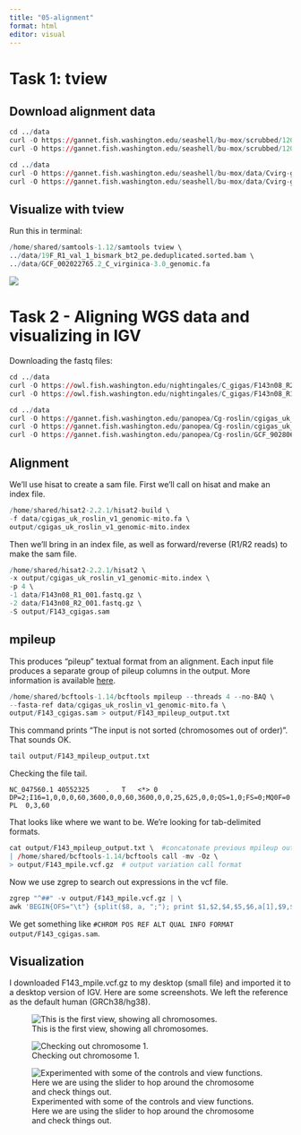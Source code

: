 ```yaml
---
title: "05-alignment"
format: html
editor: visual
---
```


# Task 1: tview

## Download alignment data

```r
cd ../data
curl -O https://gannet.fish.washington.edu/seashell/bu-mox/scrubbed/120321-cvBS/19F_R1_val_1_bismark_bt2_pe.deduplicated.sorted.bam
curl -O https://gannet.fish.washington.edu/seashell/bu-mox/scrubbed/120321-cvBS/19F_R1_val_1_bismark_bt2_pe.deduplicated.sorted.bam.bai
```

```r
cd ../data
curl -O https://gannet.fish.washington.edu/seashell/bu-mox/data/Cvirg-genome/GCF_002022765.2_C_virginica-3.0_genomic.fa
curl -O https://gannet.fish.washington.edu/seashell/bu-mox/data/Cvirg-genome/GCF_002022765.2_C_virginica-3.0_genomic.fa.fai
```

## Visualize with tview

Run this in terminal:

```r
/home/shared/samtools-1.12/samtools tview \
../data/19F_R1_val_1_bismark_bt2_pe.deduplicated.sorted.bam \
../data/GCF_002022765.2_C_virginica-3.0_genomic.fa
```

![](tview%20screenshot.png)

# Task 2 - Aligning WGS data and visualizing in IGV

Downloading the fastq files:

```r
cd ../data
curl -O https://owl.fish.washington.edu/nightingales/C_gigas/F143n08_R2_001.fastq.gz
curl -O https://owl.fish.washington.edu/nightingales/C_gigas/F143n08_R1_001.fastq.gz
```

```r
cd ../data
curl -O https://gannet.fish.washington.edu/panopea/Cg-roslin/cgigas_uk_roslin_v1_genomic-mito.fa
curl -O https://gannet.fish.washington.edu/panopea/Cg-roslin/cgigas_uk_roslin_v1_genomic-mito.fa.fai
curl -O https://gannet.fish.washington.edu/panopea/Cg-roslin/GCF_902806645.1_cgigas_uk_roslin_v1_genomic-mito.gtf
```

## Alignment

We'll use hisat to create a sam file. First we'll call on hisat and make an index file.

```r
/home/shared/hisat2-2.2.1/hisat2-build \
-f data/cgigas_uk_roslin_v1_genomic-mito.fa \
output/cgigas_uk_roslin_v1_genomic-mito.index
```

Then we'll bring in an index file, as well as forward/reverse (R1/R2 reads) to make the sam file.

```r
/home/shared/hisat2-2.2.1/hisat2 \
-x output/cgigas_uk_roslin_v1_genomic-mito.index \
-p 4 \
-1 data/F143n08_R1_001.fastq.gz \
-2 data/F143n08_R2_001.fastq.gz \
-S output/F143_cgigas.sam
```

## mpileup

This produces "pileup" textual format from an alignment. Each input file produces a separate group of pileup columns in the output. More information is available [here](https://www.htslib.org/doc/samtools-mpileup.html).

```r
/home/shared/bcftools-1.14/bcftools mpileup --threads 4 --no-BAQ \
--fasta-ref data/cgigas_uk_roslin_v1_genomic-mito.fa \
output/F143_cgigas.sam > output/F143_mpileup_output.txt
```

This command prints "The input is not sorted (chromosomes out of order)". That sounds OK.

```r
tail output/F143_mpileup_output.txt
```

Checking the file tail.

```         
NC_047560.1 40552325    .   T   <*> 0   .   DP=2;I16=1,0,0,0,60,3600,0,0,60,3600,0,0,25,625,0,0;QS=1,0;FS=0;MQ0F=0  PL  0,3,60
```

That looks like where we want to be. We're looking for tab-delimited formats.

```r
cat output/F143_mpileup_output.txt \  #concatonate previous mpileup output
| /home/shared/bcftools-1.14/bcftools call -mv -Oz \
> output/F143_mpile.vcf.gz  # output variation call format
```

Now we use zgrep to search out expressions in the vcf file.

```r
zgrep "^##" -v output/F143_mpile.vcf.gz | \
awk 'BEGIN{OFS="\t"} {split($8, a, ";"); print $1,$2,$4,$5,$6,a[1],$9,$10}' | head
```

We get something like `#CHROM POS REF ALT QUAL INFO FORMAT output/F143_cgigas.sam`.

## Visualization

I downloaded F143_mpile.vcf.gz to my desktop (small file) and imported it to a desktop version of IGV. Here are some screenshots. We left the reference as the default human (GRCh38/hg38).

![This is the first view, showing all chromosomes.](IGV%20all.png)

![Checking out chromosome 1.](IGV%20chr%201.png)

![Experimented with some of the controls and view functions. Here we are using the slider to hop around the chromosome and check things out.](IGV%20chr1%202.png)
